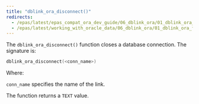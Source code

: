 ```yaml
---
title: "dblink_ora_disconnect()"
redirects:
  - /epas/latest/epas_compat_ora_dev_guide/06_dblink_ora/01_dblink_ora_functions_and_procedures/03_dblink_ora_disconnect/ #generated for docs/epas/reorg-role-use-case-mode
  - /epas/latest/working_with_oracle_data/06_dblink_ora/01_dblink_ora_functions_and_procedures/03_dblink_ora_disconnect/
---
```


<div id="dblink_ora_disconnect" class="registered_link"></div>

The `dblink_ora_disconnect()` function closes a database connection. The signature is:

```c
dblink_ora_disconnect(<conn_name>)
```

Where:

`conn_name` specifies the name of the link.

The function returns a `TEXT` value.
